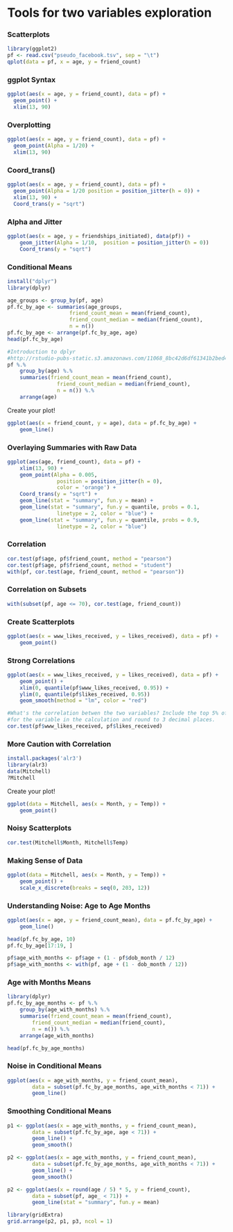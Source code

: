 Tools for two variables exploration
========================================================
### Scatterplots
```r
library(ggplot2)
pf <- read.csv("pseudo_facebook.tsv", sep = "\t")
qplot(data = pf, x = age, y = friend_count)
```


### ggplot Syntax
```r
ggplot(aes(x = age, y = friend_count), data = pf) + 
  geom_point() +
  xlim(13, 90)
```


### Overplotting
```r
ggplot(aes(x = age, y = friend_count), data = pf) + 
  geom_point(Alpha = 1/20) +
  xlim(13, 90)
```


### Coord_trans()
```r
ggplot(aes(x = age, y = friend_count), data = pf) + 
  geom_point(Alpha = 1/20 position = position_jitter(h = 0)) +
  xlim(13, 90) +
  Coord_trans(y = "sqrt")
```


### Alpha and Jitter
```r
ggplot(aes(x = age, y = friendships_initiated), data(pf)) + 
	geom_jitter(Alpha = 1/10,  position = position_jitter(h = 0))
	Coord_trans(y = "sqrt")
```


### Conditional Means
```r
install("dplyr")
library(dplyr)

age_groups <- group_by(pf, age)
pf.fc_by_age <- summaries(age_groups,
					friend_count_mean = mean(friend_count),
					friend_count_median = median(friend_count),
					n = n())
pf.fc_by_age <- arrange(pf.fc_by_age, age)
head(pf.fc_by_age)

#Introduction to dplyr
#http://rstudio-pubs-static.s3.amazonaws.com/11068_8bc42d6df61341b2bed45e9a9a3bf9f4.html
pf %.%
	group_by(age) %.%
	summaries(friend_count_mean = mean(friend_count),
				friend_count_median = median(friend_count),
				n = n()) %.%
	arrange(age)
```

Create your plot!

```r
ggplot(aes(x = friend_count, y = age), data = pf.fc_by_age) +
	geom_line()
```


### Overlaying Summaries with Raw Data
```r
ggplot(aes(age, friend_count), data = pf) +
	xlim(13, 90) +
	geom_point(Alpha = 0.005,
				position = position_jitter(h = 0),
				color = 'orange') +
	Coord_trans(y = "sqrt") + 
	geom_line(stat = "summary", fun.y = mean) +
	geom_line(stat = "summary", fun.y = quantile, probs = 0.1,
				linetype = 2, color = "blue") +
	geom_line(stat = "summary", fun.y = quantile, probs = 0.9,
				linetype = 2, color = "blue")
```


### Correlation
```r
cor.test(pf$age, pf$friend_count, method = "pearson")
cor.test(pf$age, pf$friend_count, method = "student")
with(pf, cor.test(age, friend_count, method = "pearson"))
```


### Correlation on Subsets
```r
with(subset(pf, age <= 70), cor.test(age, friend_count))
```


### Create Scatterplots
```r
ggplot(aes(x = www_likes_received, y = likes_received), data = pf) + 
	geom_point()
```


### Strong Correlations
```r
ggplot(aes(x = www_likes_received, y = likes_received), data = pf) + 
	geom_point() +
	xlim(0, quantile(pf$www_likes_received, 0.95)) +
	ylim(0, quantile(pf$likes_received, 0.95))
	geom_smooth(method = "lm", color = "red")
```


```r
#What's the correlation betwen the two variables? Include the top 5% of values 
#for the variable in the calculation and round to 3 decimal places.
cor.test(pf$www_likes_received, pf$likes_received)
```


### More Caution with Correlation
```r
install.packages('alr3')
library(alr3)
data(Mitchell)
?Mitchell
```

Create your plot!

```r
ggplot(data = Mitchell, aes(x = Month, y = Temp)) +
	geom_point()
```


### Noisy Scatterplots
```r
cor.test(Mitchell$Month, Mitchell$Temp)
```

### Making Sense of Data
```r
ggplot(data = Mitchell, aes(x = Month, y = Temp)) +
	geom_point() +
	scale_x_discrete(breaks = seq(0, 203, 12))
```


### Understanding Noise: Age to Age Months
```r
ggplot(aes(x = age, y = friend_count_mean), data = pf.fc_by_age) +
	geom_line()

head(pf.fc_by_age, 10)
pf.fc_by_age[17:19, ]

pf$age_with_months <- pf$age + (1 - pf$dob_month / 12)
pf$age_with_months <- with(pf, age + (1 - dob_month / 12))
```


### Age with Months Means
```r
library(dplyr)
pf.fc_by_age_months <- pf %.%
	group_by(age_with_months) %.%
	summarise(friend_count_mean = mean(friend_count),
		friend_count_median = median(friend_count),
		n = n()) %.%
	arrange(age_with_months)

head(pf.fc_by_age_months)
```


### Noise in Conditional Means
```r
ggplot(aes(x = age_with_months, y = friend_count_mean),
		data = subset(pf.fc_by_age_months, age_with_months < 71)) +
		geom_line()
```


### Smoothing Conditional Means
```r
p1 <- ggplot(aes(x = age_with_months, y = friend_count_mean),
		data = subset(pf.fc_by_age, age < 71)) +
		geom_line() + 
		geom_smooth()

p2 <- ggplot(aes(x = age_with_months, y = friend_count_mean),
		data = subset(pf.fc_by_age_months, age_with_months < 71)) +
		geom_line() + 
		geom_smooth()

p2 <- ggplot(aes(x = round(age / 5) * 5, y = friend_count),
		data = subset(pf, age_ < 71)) +
		geom_line(stat = "summary", fun.y = mean) 

library(gridExtra)
grid.arrange(p2, p1, p3, ncol = 1)
```


